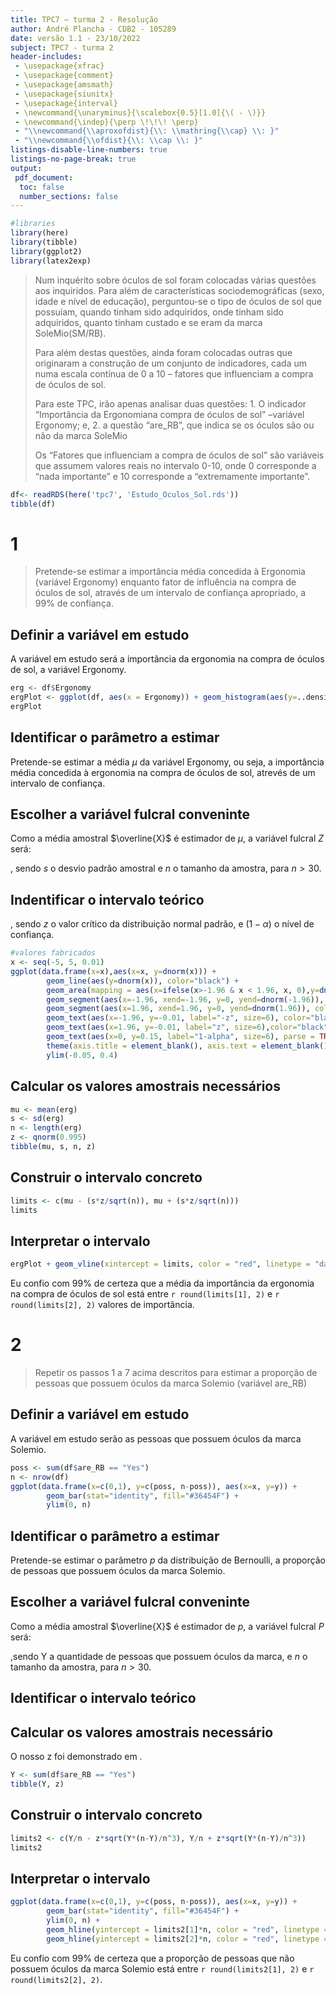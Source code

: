 ```yaml
---
title: TPC7 – turma 2 - Resolução
author: André Plancha - CDB2 - 105289
date: versão 1.1 - 23/10/2022
subject: TPC7 - turma 2
header-includes:
 - \usepackage{xfrac}
 - \usepackage{comment}
 - \usepackage{amsmath}
 - \usepackage{siunitx}
 - \usepackage{interval}
 - \newcommand{\unaryminus}{\scalebox{0.5}[1.0]{\( - \)}}
 - \newcommand{\indep}{\perp \!\!\! \perp}
 - "\\newcommand{\\aproxofdist}{\\: \\mathring{\\cap} \\: }"
 - "\\newcommand{\\ofdist}{\\: \\cap \\: }"
listings-disable-line-numbers: true
listings-no-page-break: true
output:
 pdf_document:
  toc: false
  number_sections: false
---
```


```r
#libraries
library(here)
library(tibble)
library(ggplot2)
library(latex2exp)
```

> Num inquérito sobre óculos de sol foram colocadas várias questões aos inquiridos. Para além de características sociodemográficas (sexo, idade e nível de educação), perguntou-se o tipo de óculos de sol que possuíam, quando tinham sido adquiridos, onde tinham sido adquiridos, quanto tinham custado e se eram da marca SoleMio(SM/RB).
>
> Para além destas questões, ainda foram colocadas outras que originaram a construção de um conjunto de indicadores, cada um numa escala contínua de 0 a 10 – fatores que influenciam a compra de óculos de sol.
>
> Para  este  TPC,  irão  apenas  analisar  duas  questões:  1.  O  indicador  “Importância  da Ergonomiana compra de óculos de sol” –variável Ergonomy; e, 2. a questão “are_RB”, que indica se os óculos são ou não da marca SoleMio
>
> Os “Fatores que influenciam a compra de óculos de sol” são variáveis que assumem valores reais no intervalo 0-10, onde 0 corresponde a “nada importante” e 10 corresponde a “extremamente importante”.

```r
df<- readRDS(here('tpc7', 'Estudo_Oculos_Sol.rds'))
tibble(df)
```

# 1
> Pretende-se estimar a importância média concedida à Ergonomia (variável Ergonomy) enquanto fator de influência na compra de óculos de sol, através de um intervalo de confiança apropriado, a 99% de confiança.

## Definir a variável em estudo

A variável em estudo será a importância da ergonomia na compra de óculos de sol, a variável Ergonomy.

```r
erg <- df$Ergonomy
ergPlot <- ggplot(df, aes(x = Ergonomy)) + geom_histogram(aes(y=..density..), binwidth=0.3, fill="white", color="black") + geom_density(kernel="gaussian", bw=0.5)
ergPlot
```

## Identificar o parâmetro a estimar

Pretende-se estimar a média $\mu$ da variável Ergonomy, ou seja, a importância média concedida à ergonomia na compra de óculos de sol, atrevés de um intervalo de confiança.

## Escolher a variável fulcral conveninte
Como a média amostral $\overline{X}$ é estimador de $\mu$, a variável fulcral $Z$ será:
```{=latex}
\begin{align}
 Z &= \frac{\overline{X} - \mu}{\sfrac{s}{\sqrt{n}}} \aproxofdist \text{n}(0,1)
\end{align}
```
, sendo $s$ o desvio padrão amostral e $n$ o tamanho da amostra, para $n>30$.

## Indentificar o intervalo teórico
```{=latex}
\begin{align}
&P\left[\unaryminus z < Z < z\right] = 1 - \alpha \\
&P\left[\unaryminus z < \frac{\overline{X} - \mu}{\sfrac{s}{\sqrt{n}}} < z\right] = 1 - \alpha \\
&P\left[\, \overline{X} - \frac{s \cdot z}{\sqrt{n}} < \mu < \overline{X} + \frac{s \cdot z}{\sqrt{n}}\right] = 1 - \alpha \\
&]I_{1-\alpha}[_{\mu}\, = \left] \, \overline{X} - \frac{s \cdot z}{\sqrt{n}}; \overline{X} + \frac{s \cdot z}{\sqrt{n}}\, \right[
\end{align}
```
, sendo $z$ o valor crítico da distribuição normal padrão, e $(1 - \alpha)$ o nível de confiança.

```r
#valores fabricados
x <- seq(-5, 5, 0.01)
ggplot(data.frame(x=x),aes(x=x, y=dnorm(x))) +
        geom_line(aes(y=dnorm(x)), color="black") +
        geom_area(mapping = aes(x=ifelse(x>-1.96 & x < 1.96, x, 0),y=dnorm(x), fill="black"), alpha=0.2) +
        geom_segment(aes(x=-1.96, xend=-1.96, y=0, yend=dnorm(-1.96)), color="red") +
        geom_segment(aes(x=1.96, xend=1.96, y=0, yend=dnorm(1.96)), color="red") +
        geom_text(aes(x=-1.96, y=-0.01, label="-z", size=6), color="black") +
        geom_text(aes(x=1.96, y=-0.01, label="z", size=6),color="black",) +
        geom_text(aes(x=0, y=0.15, label="1-alpha", size=6), parse = TRUE, color="black",) +
        theme(axis.title = element_blank(), axis.text = element_blank(), axis.ticks = element_blank(), legend.position = "none") +
        ylim(-0.05, 0.4)
```


## Calcular os valores amostrais necessários

```{=latex}
\begin{align}
\overline{X} &= \frac{\sum\limits_{i=1}^{n}X_i}{n}\\
s &= \sqrt{\frac{\sum\limits_{i=1}^{n}\left(X_i - \overline{X}\right)^2}{n-1}}\\
z &= \phi^{-1}(\phi(z)) \\
  &= \phi^{-1}((1-\alpha) + \sfrac{x}{2}) \\
  &= \phi^{-1}(0.995) \label{eq:z}
\end{align}
```

```r
mu <- mean(erg)
s <- sd(erg)
n <- length(erg)
z <- qnorm(0.995)
tibble(mu, s, n, z)
```


## Construir o intervalo concreto

```{=latex}
\begin{align}
]I_{0.995}[_{\mu}\, &= \left] \, \overline{X} - \frac{s \cdot z}{\sqrt{n}}; \overline{X} + \frac{s \cdot z}{\sqrt{n}}\, \right[ \\
&= \left] \, `r round(mu, 2)` - \frac{`r round(s, 2)` \cdot `r round(z, 2)`}{\sqrt{`r n`}}; `r round(mu, 2)` + \frac{`r round(s, 2)` \cdot `r round(z, 2)`}{\sqrt{`r n`}}\, \right[
\end{align}
```

```r
limits <- c(mu - (s*z/sqrt(n)), mu + (s*z/sqrt(n)))
limits
```

## Interpretar o intervalo

```r
ergPlot + geom_vline(xintercept = limits, color = "red", linetype = "dashed")
```
Eu confio com 99% de certeza que a média da importância da ergonomia na compra de óculos de sol está entre `r round(limits[1], 2)` e `r round(limits[2], 2)` valores de importância.

# 2
> Repetir os passos 1 a 7 acima descritos para estimar a proporção de pessoas que possuem óculos da marca Solemio (variável are_RB)

## Definir a variável em estudo

A variável em estudo serão as pessoas que possuem óculos da marca Solemio.

```r
poss <- sum(df$are_RB == "Yes")
n <- nrow(df)
ggplot(data.frame(x=c(0,1), y=c(poss, n-poss)), aes(x=x, y=y)) +
        geom_bar(stat="identity", fill="#36454F") +
        ylim(0, n)

```

## Identificar o parâmetro a estimar

Pretende-se estimar o parâmetro $p$ da distribuição de Bernoulli, a proporção de pessoas que possuem óculos da marca Solemio.


## Escolher a variável fulcral conveninte

Como a média amostral $\overline{X}$ é estimador de $p$, a variável fulcral $P$ será:
```{=latex}
\begin{align}
    P &= \frac{Y}{n} \aproxofdist \text{n}(p, \frac{p(1-p)}{n}) \\
    P' &= \frac{\frac{Y}{n} - p}{\sqrt{\frac{Y \cdot (n-Y)}{n^3}}} \aproxofdist \text{n}(0,1)
\end{align}
```
,sendo Y a quantidade de pessoas que possuem óculos da marca, e $n$ o tamanho da amostra, para $n>30$.

## Identificar o intervalo teórico

```{=latex}
\begin{align}
]I_{1-\alpha}[_{p}\, = \left] \frac{Y}{n} - z \cdot \sqrt{\frac{Y \cdot (n-Y)}{n^3}}; \frac{Y}{n} + z \cdot \sqrt{\frac{Y \cdot (n-Y)}{n^3}} \right[
\end{align}
```

## Calcular os valores amostrais necessário

```{=latex}
\begin{align}
Y &= \sum\limits_{i=1}^{n}X_i
\end{align}
```
O nosso z foi demonstrado em \eqref{eq:z}.
```r
Y <- sum(df$are_RB == "Yes")
tibble(Y, z)
```

## Construir o intervalo concreto

```{=latex}
\begin{align}
]I_{0.995}[_{p}\, &= \left] \frac{`r Y`}{`r n`} - `r round(z, 2)` \cdot \sqrt{\frac{`r Y` \cdot (`r n`-`r Y`)}{`r n`^3}}; \frac{`r Y`}{`r n`} + `r round(z, 2)` \cdot \sqrt{\frac{`r Y` \cdot (`r n`-`r Y`)}{`r n`^3}} \right[
\end{align}
```

```r
limits2 <- c(Y/n - z*sqrt(Y*(n-Y)/n^3), Y/n + z*sqrt(Y*(n-Y)/n^3))
limits2
```

## Interpretar o intervalo

```r
ggplot(data.frame(x=c(0,1), y=c(poss, n-poss)), aes(x=x, y=y)) +
        geom_bar(stat="identity", fill="#36454F") +
        ylim(0, n) +
        geom_hline(yintercept = limits2[1]*n, color = "red", linetype = "dashed") +
        geom_hline(yintercept = limits2[2]*n, color = "red", linetype = "dashed")
```
Eu confio com 99% de certeza que a proporção de pessoas que não possuem óculos da marca Solemio está entre `r round(limits2[1], 2)` e `r round(limits2[2], 2)`.
